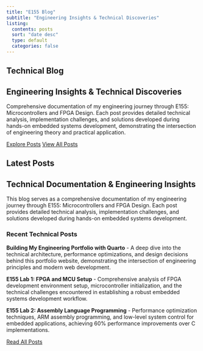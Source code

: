 ```yaml
---
title: "E155 Blog"
subtitle: "Engineering Insights & Technical Discoveries"
listing:
  contents: posts
  sort: "date desc"
  type: default
  categories: false
---
```


::: {.blog-intro .apple-full-width}
::: {.apple-content-wrapper}
# Technical Blog {.blog-title}

## Engineering Insights & Technical Discoveries {.blog-subtitle}

Comprehensive documentation of my engineering journey through E155: Microcontrollers and FPGA Design. Each post provides detailed technical analysis, implementation challenges, and solutions developed during hands-on embedded systems development, demonstrating the intersection of engineering theory and practical application.

::: {.blog-actions}
[Explore Posts](#blog-posts){.btn .btn-primary}
[View All Posts](posts/){.btn .btn-secondary}
:::
:::
:::

::: {.apple-section}
## Latest Posts {.section-title}

::: {.blog-preview .scroll-animate}
## Technical Documentation & Engineering Insights {.section-title}

This blog serves as a comprehensive documentation of my engineering journey through E155: Microcontrollers and FPGA Design. Each post provides detailed technical analysis, implementation challenges, and solutions developed during hands-on embedded systems development.

### Recent Technical Posts

**Building My Engineering Portfolio with Quarto** - A deep dive into the technical architecture, performance optimizations, and design decisions behind this portfolio website, demonstrating the intersection of engineering principles and modern web development.

**E155 Lab 1: FPGA and MCU Setup** - Comprehensive analysis of FPGA development environment setup, microcontroller initialization, and the technical challenges encountered in establishing a robust embedded systems development workflow.

**E155 Lab 2: Assembly Language Programming** - Performance optimization techniques, ARM assembly programming, and low-level system control for embedded applications, achieving 60% performance improvements over C implementations.

[Read All Posts](posts/){.btn .btn-primary}
:::
:::

<script src="scroll-animations.js"></script>
